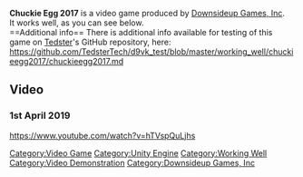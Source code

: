 <strong>Chuckie Egg 2017</strong> is a video game produced by [[Downsideup Games, Inc]].
<br />
It works well, as you can see below.
<br />
==Additional info==
There is additional info available for testing of this game on [[User:Tedster|Tedster]]'s GitHub repository, here:
<br />
https://github.com/TedsterTech/d9vk_test/blob/master/working_well/chuckieegg2017/chuckieegg2017.md

==Video==
===1st April 2019===
<youtube>https://www.youtube.com/watch?v=hTVspQuLjhs</youtube>

[[Category:Video Game]]
[[Category:Unity Engine]]
[[Category:Working Well]]
[[Category:Video Demonstration]]
[[Category:Downsideup Games, Inc]]
